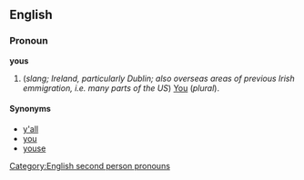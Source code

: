 ==English==
===Pronoun===
'''yous'''

#(''slang; Ireland, particularly Dublin; also overseas areas of previous Irish emmigration, i.e. many parts of the US'') [[You]] (''plural'').<!--is this a subject or object pronoun?-->
<!--similar to "you-uns" in the Southern US. Slang.-->

====Synonyms====
*[[y'all]]<!--sothern USA-->
*[[you]]<!--normal, works for similar and plural; once worked only for plural-->
*[[youse]]<!--australia, possibly low class??-->
[[Category:English second person pronouns]]